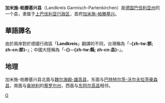 {{noteTA
|T=zh-tw:加米施-帕滕基興郡; zh-cn:加米施-帕滕基兴县;
|1=zh-tw:加米施-帕滕基興; zh-cn:加米施-帕滕基兴;
|2=zh-tw:邦; zh-cn:联邦州;
|3=zh-tw:邦; zh-cn:州;
|4=zh-tw:郡; zh-cn:县;
|5=zh-tw:公里; zh-cn:千米;
|6=zh-tw:提洛邦; zh-cn:蒂罗尔州;
}}
{{德国县级行政单位
| 县徽图 = Image:DEU Landkreis Garmisch-Partenkirchen COA.svg
| 在德国内的位置图 = Image:Lage des Landkreises Garmisch-Partenkirchen in Deutschland.PNG
| 所属联邦州 = 巴伐利亚州
| 所属行政区 = 上巴伐利亚行政区
| 首府 = 加米施-帕滕基兴
| 面积 = 1012.22
| 人口 = 87,385
| 统计时间 = 2015年12月31日
| 人口密度 = 86
| 汽车牌号 = GAP
| 下设城镇 = 22个镇
| 政府地址 = Olympiastraße 10<br />82467 Garmisch-Partenkirchen
| 政府网站 = www.landkreis-garmisch-partenkirchen.de
| 在州内的位置图 = Image:Bavaria_gap.png
|}}

'''加米施-帕滕基兴县'''（Landkreis Garmisch-Partenkirchen）是[[德国|德国]][[巴伐利亚州|巴伐利亚州]]的一个县，隶属于[[上巴伐利亚行政区|上巴伐利亚行政区]]，首府[[加米施-帕滕基兴|加米施-帕滕基兴]]。

== 華語譯名 ==
由於兩岸對於德國行政區「'''Landkreis'''」翻譯的不同，台灣稱為「'''-{zh-tw:郡; zh-cn:郡}-'''」；中國大陸稱為「'''-{}--{zh-tw:縣; zh-cn:县}-'''」。
== 地理 ==

加米施-帕滕基兴县北面与[[魏尔海姆-雄高县|魏尔海姆-雄高县]]，东面与[[巴特特尔茨-沃尔夫拉茨豪森县|巴特特尔茨-沃尔夫拉茨豪森县]]，南面与[[奥地利|奥地利]]的[[蒂罗尔州|蒂罗尔州]]，西面与[[东阿尔高县|东阿尔高县]]相邻。

{{巴伐利亚州行政区划}}

{{Authority control}}
[[Category:巴伐利亚州行政区划|G]]